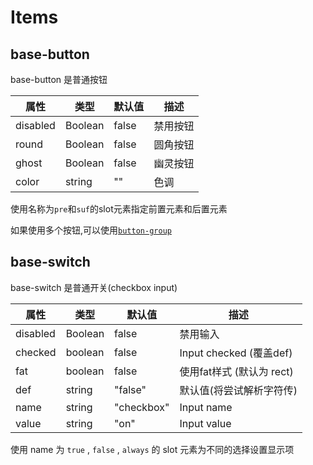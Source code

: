# Items

## base-button

base-button 是普通按钮

|属性|类型|默认值|描述|
|---|---|---|---|
|disabled|Boolean|false|禁用按钮|
|round|Boolean|false|圆角按钮|
|ghost|Boolean|false|幽灵按钮|
|color|string|""|色调|

使用名称为`pre`和`suf`的slot元素指定前置元素和后置元素

如果使用多个按钮,可以使用[`button-group`](./group#button-group)

## base-switch

base-switch 是普通开关(checkbox input)

|属性|类型|默认值|描述|
|---|---|---|---|
|disabled|Boolean|false|禁用输入|
|checked|boolean|false|Input checked (覆盖def)|
|fat|boolean|false|使用fat样式 (默认为 rect)|
|def|string|"false"|默认值(将尝试解析字符传)|
|name|string|"checkbox"|Input name|
|value|string|"on"|Input value|

使用 name 为 `true` , `false` , `always` 的 slot 元素为不同的选择设置显示项
